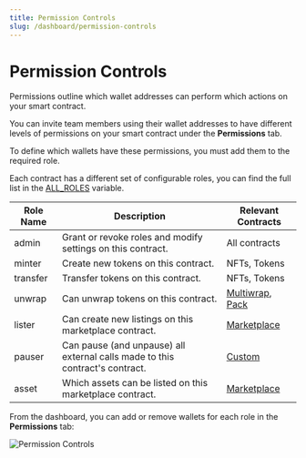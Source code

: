 ```yaml
---
title: Permission Controls
slug: /dashboard/permission-controls
---
```


# Permission Controls

Permissions outline which wallet addresses can perform which actions on your smart contract.

You can invite team members using their wallet addresses to have different levels of permissions on your smart contract under the **Permissions** tab.

To define which wallets have these permissions, you must add them to the required role.

Each contract has a different set of configurable roles, you can find the full list in the [ALL_ROLES](/typescript/sdk.all_roles#all_roles-variable) variable.

| Role Name | Description                                                                  | Relevant Contracts                                                             |
| --------- | ---------------------------------------------------------------------------- | ------------------------------------------------------------------------------ |
| admin     | Grant or revoke roles and modify settings on this contract.                  | All contracts                                                                  |
| minter    | Create new tokens on this contract.                                          | NFTs, Tokens                                                                   |
| transfer  | Transfer tokens on this contract.                                            | NFTs, Tokens                                                                   |
| unwrap    | Can unwrap tokens on this contract.                                          | [Multiwrap](/pre-built-contracts/multiwrap), [Pack](/pre-built-contracts/pack) |
| lister    | Can create new listings on this marketplace contract.                        | [Marketplace](/pre-built-contracts/marketplace)                                |
| pauser    | Can pause (and unpause) all external calls made to this contract's contract. | [Custom](/contract-kit)                                                        |
| asset     | Which assets can be listed on this marketplace contract.                     | [Marketplace](/pre-built-contracts/marketplace)                                |

From the dashboard, you can add or remove wallets for each role in the **Permissions** tab:

![Permission Controls](./assets/permissions.png)
